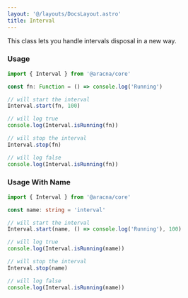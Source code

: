 ```yaml
---
layout: '@/layouts/DocsLayout.astro'
title: Interval
---
```


This class lets you handle intervals disposal in a new way.

### Usage

```ts
import { Interval } from '@aracna/core'

const fn: Function = () => console.log('Running')

// will start the interval
Interval.start(fn, 100)

// will log true
console.log(Interval.isRunning(fn))

// will stop the interval
Interval.stop(fn)

// will log false
console.log(Interval.isRunning(fn))
```

### Usage With Name

```ts
import { Interval } from '@aracna/core'

const name: string = 'interval'

// will start the interval
Interval.start(name, () => console.log('Running'), 100)

// will log true
console.log(Interval.isRunning(name))

// will stop the interval
Interval.stop(name)

// will log false
console.log(Interval.isRunning(name))
```
